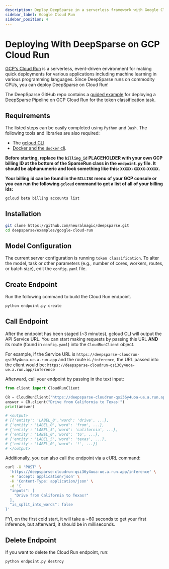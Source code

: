 ```yaml
---
description: Deploy DeepSparse in a serverless framework with Google Cloud Run. 
sidebar_label: Google Cloud Run
sidebar_position: 4
---
```


# Deploying With DeepSparse on GCP Cloud Run

[GCP's Cloud Run](https://cloud.google.com/run) is a serverless, event-driven environment for making quick deployments for various applications including machine learning in various programming languages.
Since DeepSparse runs on commodity CPUs, you can deploy DeepSparse on Cloud Run!

The DeepSparse GitHub repo contains a [guided example](https://github.com/neuralmagic/deepsparse/tree/main/examples/google-cloud-run)
for deploying a DeepSparse Pipeline on GCP Cloud Run for the token classification task.

## Requirements

The listed steps can be easily completed using `Python` and `Bash`. The following tools and libraries are also required:
* The [gcloud CLI](https://cloud.google.com/sdk/gcloud)
* [Docker and the `docker` cli](https://docs.docker.com/get-docker/).

**Before starting, replace the `billing_id` PLACEHOLDER with your own GCP billing ID at the bottom of the SparseRun class in the `endpoint.py` file. It should be alphanumeric and look something like this: `XXXXX-XXXXX-XXXXX`.**

**Your billing id can be found in the `BILLING` menu of your GCP console or you can run the following `gcloud` command to get a list of all of your billing ids:**

```bash
gcloud beta billing accounts list
```

## Installation
```bash
git clone https://github.com/neuralmagic/deepsparse.git
cd deepsparse/examples/google-cloud-run
```

## Model Configuration
The current server configuration is running `token classification`. To alter the model, task or other parameters (e.g., number of cores, workers, routes, or batch size), edit the `config.yaml` file.

## Create Endpoint
Run the following command to build the Cloud Run endpoint.

```bash
python endpoint.py create
```
## Call Endpoint
After the endpoint has been staged (~3 minutes), gcloud CLI will output the API Service URL. You can start making requests by passing this URL **AND** its route (found in `config.yaml`) into the `CloudRunClient` object.

For example, if the Service URL is `https://deepsparse-cloudrun-qsi36y4uoa-ue.a.run.app` and the route is `/inference`, the URL passed into the client would be: `https://deepsparse-cloudrun-qsi36y4uoa-ue.a.run.app/inference`


Afterward, call your endpoint by passing in the text input:

```python
from client import CloudRunClient

CR = CloudRunClient("https://deepsparse-cloudrun-qsi36y4uoa-ue.a.run.app/inference")
answer = CR.client("Drive from California to Texas!")
print(answer)

# <output>
# [{'entity': 'LABEL_0','word': 'drive', ...},
# {'entity': 'LABEL_0','word': 'from', ...},
# {'entity': 'LABEL_5','word': 'california', ...},
# {'entity': 'LABEL_0','word': 'to', ...},
# {'entity': 'LABEL_5','word': 'texas', ...},
# {'entity': 'LABEL_0','word': '!', ...}]
# </output>
```

Additionally, you can also call the endpoint via a cURL command:

```bash
curl -X 'POST' \
  'https://deepsparse-cloudrun-qsi36y4uoa-ue.a.run.app/inference' \
  -H 'accept: application/json' \
  -H 'Content-Type: application/json' \
  -d '{
  "inputs": [
    "Drive from California to Texas!"
  ],
  "is_split_into_words": false
}'
```

FYI, on the first cold start, it will take a ~60 seconds to get your first inference, but afterward, it should be in milliseconds.

## Delete Endpoint
If you want to delete the Cloud Run endpoint, run:

```bash
python endpoint.py destroy
```
